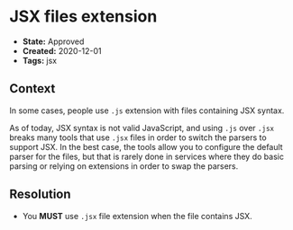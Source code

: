 # JSX files extension

* **State:** Approved
* **Created:** 2020-12-01
* **Tags:** jsx

## Context

In some cases, people use `.js` extension with files containing JSX syntax.

As of today, JSX syntax is not valid JavaScript, and using `.js` over `.jsx`
breaks many tools that use `.jsx` files in order to switch the parsers to support
JSX.
In the best case, the tools allow you to configure the default parser for
the files, but that is rarely done in services where they do basic parsing or
relying on extensions in order to swap the parsers.

## Resolution

* You **MUST** use `.jsx` file extension when the file contains JSX.
